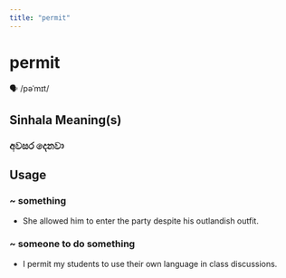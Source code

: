 ```yaml
---
title: "permit"
---
```


# permit

🗣️ /pəˈmɪt/

## Sinhala Meaning(s)

### අවසර දෙනවා

## Usage

### ~ something

- She allowed him to enter the party despite his outlandish outfit. 


### ~ someone to do something

- I permit my students to use their own language in class discussions.

